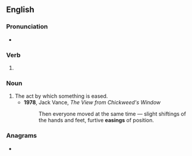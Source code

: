 ==English==

===Pronunciation===
* {{IPA|/ˈiːzɪŋ/|lang=en}}

===Verb===
{{head|en|present participle}}

# {{present participle of|ease|lang=en|nocat=1}}

===Noun===
{{en-noun}}

# The act by which something is eased.
#* '''1978''', Jack Vance, ''The View from Chickweed's Window''
#*: Then everyone moved at the same time — slight shiftings of the hands and feet, furtive '''easings''' of position.

===Anagrams===
* {{anagrams|en|Gaines|agnise}}